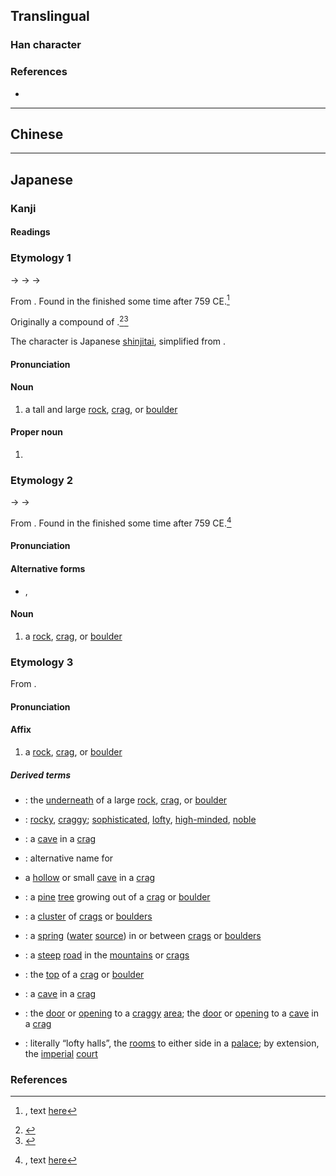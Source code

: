{{also|巖}}
{{character info}}
==Translingual==

===Han character===
{{Han char|rn=46|rad=山|as=17|sn=20|four=|canj=UFMK|ids=⿱山厳}}

===References===
* {{Han ref|kx=0322.291|dkj=08624|dj=0622.420|hdz=10806.161|uh=5DCC|ud=24012}}

----

==Chinese==
{{zh-see|巖|v}}

----

==Japanese==

===Kanji===
{{ja-kanji|grade=|rs=山17}}

====Readings====
{{ja-readings
|goon=げん<げん<げむ
|kanon=がん<がん<がむ
|kun=けわ-し.い, いわお-, いわ-
|nanori=よし
}}

===Etymology 1===
{{ja-kanjitab|yomi=k|いわお}}

{{IPAchar|/ipa po/}} → {{IPAchar|/ifafo/}} → {{IPAchar|/iwawo/}} → {{IPAchar|/iwao/}}

From {{inh|ja|ojp|sort=いわお|-}}.  Found in the ''{{w|Man'yōshū}}'' finished some time after 759 CE.<ref>{{RQ:Manyoshu|19|4231}}, text [http://jti.lib.virginia.edu/japanese/manyoshu/Man19Yo.html#4231 here]</ref>

Originally a compound of {{compound|ja|sort=いわお|岩|tr1=ipa → iwa|t1=boulder; crag|秀|tr2=po → ho|t2=something tall and prominent|pos2=cognate with {{m|ja|穂||tr=ho|ear of grain}}, from the sense of ''something prominent sticking upwards''}}.<ref name="KDJ">{{R:Kokugo Dai Jiten}}</ref><ref name="SMK5">{{R:Shinmeikai5}}</ref>

The character is Japanese [[shinjitai]], simplified from {{ja-l|巖}}.

====Pronunciation====
{{ja-pron|yomi=k|いわお|acc=0|acc_ref=DJR,NHK,SMK5}}

====Noun====
{{ja-noun|いわお|hhira=いはほ|kyu=巖}}

# a tall and large [[rock]], [[crag]], or [[boulder]]

====Proper noun====
{{ja-pos|proper|いわお|hhira=いはほ|kyu=巖}}

# {{given name|ja|sort=いわお|male}}

===Etymology 2===
{{ja-kanjitab|yomi=k|いわ}}

{{IPAchar|/ipa/}} → {{IPAchar|/ifa/}} → {{IPAchar|/iwa/}}

From {{inh|ja|ojp|sort=いわ|-}}.  Found in the ''{{w|Man'yōshū}}'' finished some time after 759 CE.<ref>{{RQ:Manyoshu|15|3590}}, text [http://jti.lib.virginia.edu/japanese/manyoshu/Man15Yo.html#3590 here]</ref>

====Pronunciation====
{{ja-pron|yomi=k|いわ|acc=2|acc_ref=DJR,NHK,SMK5}}

====Alternative forms====
* {{ja-l|岩}}, {{ja-l|磐}}

====Noun====
{{ja-noun|いわ|hhira=いは|kyu=巖}}

# {{alternative spelling of|ja|sort=いわ|岩}} a [[rock]], [[crag]], or [[boulder]]

===Etymology 3===
{{ja-kanjitab|yomi=o|がん}}

From {{der|ja|ltc|sort=かん'|-}} {{ltc-l|巖}}.

====Pronunciation====
{{ja-pron|yomi=kanon|がん}}

====Affix====
{{ja-pos|affix|がん|kyu=巖}}

# {{lb|ja|sort=かん'|only found in compounds}} a [[rock]], [[crag]], or [[boulder]]

=====Derived terms=====
{{der-top}}
* {{ja-r|巌%下|がん%か}}: the [[underneath]] of a large [[rock]], [[crag]], or [[boulder]]
* {{ja-r|巌%巌|がん%がん}}: [[rocky]], [[craggy]]; [[sophisticated]], [[lofty]], [[high-minded]], [[noble]]
* {{ja-r|巌%窟|がん%くつ}}: a [[cave]] in a [[crag]]
* {{ja-r|巌%桂|がん%けい}}: alternative name for {{m|ja|木犀||tr=mokusei|[[sweet]] [[osmanthus]], a kind of flowering bush}}
* {{ja-r|巌%穴|がん%けつ}} a [[hollow]] or small [[cave]] in a [[crag]]
* {{ja-r|巌%松|がん%しょう}}: a [[pine]] [[tree]] growing out of a [[crag]] or [[boulder]]
* {{ja-r|巌%石|がん%せき}}: a [[cluster]] of [[crag]]s or [[boulder]]s
* {{ja-r|巌%泉|がん%せん}}: a [[spring]] ([[water]] [[source]]) in or between [[crag]]s or [[boulder]]s
* {{ja-r|巌%阻|がん%そ}}: a [[steep]] [[road]] in the [[mountain]]s or [[crag]]s
* {{ja-r|巌%頭|がん%とう}}: the [[top]] of a [[crag]] or [[boulder]]
* {{ja-r|巌%洞|がん%どう}}: a [[cave]] in a [[crag]]
* {{ja-r|巌%扉|がん%ぴ}}: the [[door]] or [[opening]] to a [[craggy]] [[area]]; the [[door]] or [[opening]] to a [[cave]] in a [[crag]]
* {{ja-r|巌%廊|がん%ろう}}: literally “lofty halls”, the [[room]]s to either side in a [[palace]]; by extension, the [[imperial]] [[court]]
{{der-bottom}}

===References===
<references/>